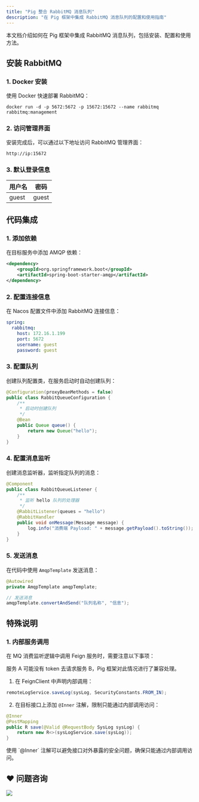 ```yaml
---
title: "Pig 整合 RabbitMQ 消息队列"
description: "在 Pig 框架中集成 RabbitMQ 消息队列的配置和使用指南"
---
```


<Note>
本文档介绍如何在 Pig 框架中集成 RabbitMQ 消息队列，包括安装、配置和使用方法。
</Note>

## 安装 RabbitMQ

### 1. Docker 安装
使用 Docker 快速部署 RabbitMQ：

```shell
docker run -d -p 5672:5672 -p 15672:15672 --name rabbitmq rabbitmq:management
```

### 2. 访问管理界面
安装完成后，可以通过以下地址访问 RabbitMQ 管理界面：

```plain
http://ip:15672
```

### 3. 默认登录信息
| 用户名 | 密码 |
| --- | --- |
| guest | guest |

## 代码集成

### 1. 添加依赖
在目标服务中添加 AMQP 依赖：

```xml
<dependency>
    <groupId>org.springframework.boot</groupId>
    <artifactId>spring-boot-starter-amqp</artifactId>
</dependency>
```

### 2. 配置连接信息
在 Nacos 配置文件中添加 RabbitMQ 连接信息：

```yaml
spring:
  rabbitmq:
    host: 172.16.1.199
    port: 5672
    username: guest
    password: guest
```

### 3. 配置队列
创建队列配置类，在服务启动时自动创建队列：

```java
@Configuration(proxyBeanMethods = false)
public class RabbitQueueConfiguration {
    /**
     * 启动时创建队列
     */
    @Bean
    public Queue queue() {
        return new Queue("hello");
    }
}
```

### 4. 配置消息监听
创建消息监听器，监听指定队列的消息：

```java
@Component
public class RabbitQueueListener {
    /**
     * 监听 hello 队列的处理器
     */
    @RabbitListener(queues = "hello")
    @RabbitHandler
    public void onMessage(Message message) {
        log.info("消费端 Payload: " + message.getPayload().toString());
    }
}
```

### 5. 发送消息
在代码中使用 `AmqpTemplate` 发送消息：

```java
@Autowired
private AmqpTemplate amqpTemplate;

// 发送消息
amqpTemplate.convertAndSend("队列名称", "信息");
```

## 特殊说明

### 1. 内部服务调用
在 MQ 消费监听逻辑中调用 Feign 服务时，需要注意以下事项：

<Warning>
服务 A 可能没有 token 去请求服务 B，Pig 框架对此情况进行了兼容处理。
</Warning>

1. 在 FeignClient 中声明内部调用：

```java
remoteLogService.saveLog(sysLog, SecurityConstants.FROM_IN);
```

2. 在目标接口上添加 `@Inner` 注解，限制只能通过内部调用访问：

```java
@Inner
@PostMapping
public R save(@Valid @RequestBody SysLog sysLog) {
    return new R<>(sysLogService.save(sysLog));
}
```

<Note>
使用 `@Inner` 注解可以避免接口对外暴露的安全问题，确保只能通过内部调用访问。
</Note>

## ❤  问题咨询
![](https://cdn.nlark.com/yuque/0/2022/gif/283679/1662563973685-c22e9831-db66-42b5-973f-886d25d1e0e7.gif)

